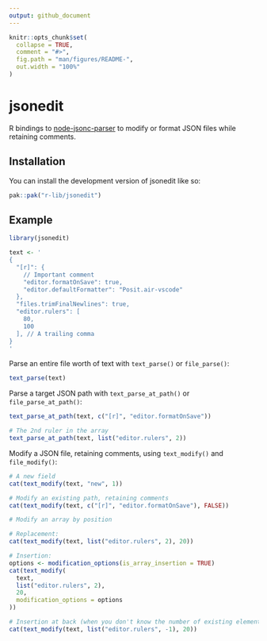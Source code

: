 ```yaml
---
output: github_document
---
```


<!-- README.md is generated from README.Rmd. Please edit that file -->

```r
knitr::opts_chunk$set(
  collapse = TRUE,
  comment = "#>",
  fig.path = "man/figures/README-",
  out.width = "100%"
)
```

# jsonedit

<!-- badges: start -->
<!-- badges: end -->

R bindings to [node-jsonc-parser](https://github.com/microsoft/node-jsonc-parser) to modify or format JSON files while retaining comments.

## Installation

You can install the development version of jsonedit like so:

``` r
pak::pak("r-lib/jsonedit")
```

## Example

```r
library(jsonedit)

text <- '
{
  "[r]": {
    // Important comment
    "editor.formatOnSave": true,
    "editor.defaultFormatter": "Posit.air-vscode"
  },
  "files.trimFinalNewlines": true,
  "editor.rulers": [
    80,
    100
  ], // A trailing comma
}
'
```

Parse an entire file worth of text with `text_parse()` or `file_parse()`:

```r
text_parse(text)
```

Parse a target JSON path with `text_parse_at_path()` or `file_parse_at_path()`:

```r
text_parse_at_path(text, c("[r]", "editor.formatOnSave"))

# The 2nd ruler in the array
text_parse_at_path(text, list("editor.rulers", 2))
```

Modify a JSON file, retaining comments, using `text_modify()` and `file_modify()`:

```r
# A new field
cat(text_modify(text, "new", 1))

# Modify an existing path, retaining comments
cat(text_modify(text, c("[r]", "editor.formatOnSave"), FALSE))

# Modify an array by position

# Replacement:
cat(text_modify(text, list("editor.rulers", 2), 20))

# Insertion:
options <- modification_options(is_array_insertion = TRUE)
cat(text_modify(
  text,
  list("editor.rulers", 2),
  20,
  modification_options = options
))

# Insertion at back (when you don't know the number of existing elements)
cat(text_modify(text, list("editor.rulers", -1), 20))
```
